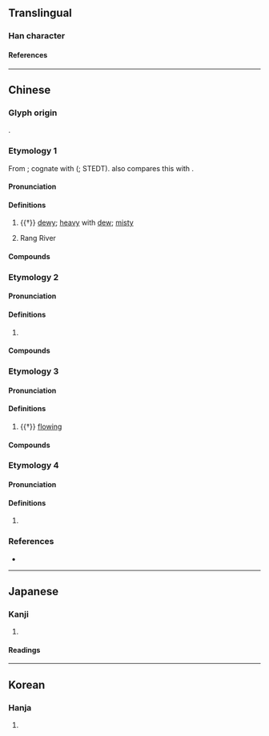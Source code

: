{{character info/new}}
==Translingual==

===Han character===
{{Han char|rn=85|rad=水|as=17|sn=20|four=30132|canj=EYRV|ids=⿰氵襄}}

====References====
{{Han ref|kx=0661.230|dkj=18716|dj=1071.060|hdz=31789.070|uh=703C}}

----

==Chinese==

===Glyph origin===
{{Han etym}}
{{Han compound|水|alt1=氵|襄|c1=s|c2=p|t1=water|ls=psc}}.

===Etymology 1===
{{zh-forms}}
From {{inh|zh|sit-pro|*s-naːŋ||heavy; thick (of liquids); viscous}}; cognate with {{cog|lus|hnâng||thick; viscous}} ({{zh-ref|Schuessler, 2007}}; STEDT). {{zh-ref|Coblin (1986)}} also compares this with {{cog|my|နှင်း||dew; mist}}.

====Pronunciation====
{{zh-pron
|m=ráng
|c=joeng4
|mc=y
|oc=y
|cat=a,pn
}}

====Definitions====
{{zh-hanzi}}

# {{†}} [[dewy]]; [[heavy]] with [[dew]]; [[misty]]
# {{zh-div|河}} Rang River {{gloss|a river in [[Henan]], [[China]]}}

====Compounds====
{{zh-der|甘露瀼瀼|瀼瀼濕濕|瀼瀼|瀼河}}

===Etymology 2===
{{zh-forms|alt=讓}}

====Pronunciation====
{{zh-pron
|m=瀼
|m-s=rang4
|c=joeng6
|mc=
|oc=
|cat=
}}

====Definitions====
{{zh-hanzi}}

# {{rfdef|zh}} <!-- 四川方言词语续考: 江水橫通山谷或山間溪流入江處; 大字典: 澗水横通山谷入江河; 大詞典: 流入江河的山溪水; 兩岸: 蜀人多稱澗水橫通山谷入江河為「瀼」; 國語辭典: 山間的溪流通到江裡去的，蜀人多稱為「瀼」 -->

====Compounds====
{{zh-der|瀼渡河}}

===Etymology 3===
{{zh-forms}}

====Pronunciation====
{{zh-pron
|m=nǎng,ráng,2nb=variant
|mc=
|oc=
|cat=a
}}

====Definitions====
{{zh-hanzi}}

# {{†}} {{lb|zh|of water}} [[flowing]]

====Compounds====
{{zh-der|泱瀼}}

===Etymology 4===
{{zh-forms}}

====Pronunciation====
{{zh-pron
|m=nǎng,rǎng,2nb=variant
|c=
|mc=
|oc=
|cat=
}}

====Definitions====
{{zh-hanzi}}

# {{rfdef|zh}} <!-- 水淤；漚漬 -->

===References===
* {{R:yue:mfccd}}

----

==Japanese==

===Kanji===
{{ja-kanji|grade=|rs=水17}}

# {{defn|lang=ja|sort=水17}}

====Readings====
{{ja-readings
|on=じょう, にょう, どう, のう
|kun=
}}

----

==Korean==

===Hanja===
{{ko-hanja|hangeul=양|eumhun=|rv=yang|mr=yang|y=yang}}

# {{defn|lang=ko|sort=水17}}